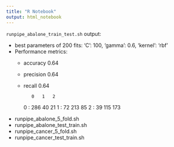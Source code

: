 ```yaml
---
title: "R Notebook"
output: html_notebook
---
```


`runpipe_abalone_train_test.sh` output:

- best parameters of 200 fits: 'C': 100, 'gamma': 0.6, 'kernel': 'rbf'
- Performance metrics:  
  - accuracy 0.64
  - precision 0.64
  - recall 0.64
  
           0   1   2
  0  :   286  40  21
  1  :    72 213  85
  2  :    39 115 173



- runpipe_abalone_5_fold.sh
- runpipe_abalone_test_train.sh
- runpipe_cancer_5_fold.sh
- runpipe_cancer_test_train.sh
